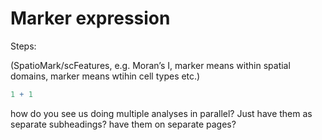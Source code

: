 # Marker expression

Steps: 

(SpatioMark/scFeatures, e.g. Moran's I, marker means within spatial domains, marker means wtihin cell types etc.)

```r
1 + 1
```
how do you see us doing multiple analyses in parallel? Just have them as separate subheadings? have them on separate pages?